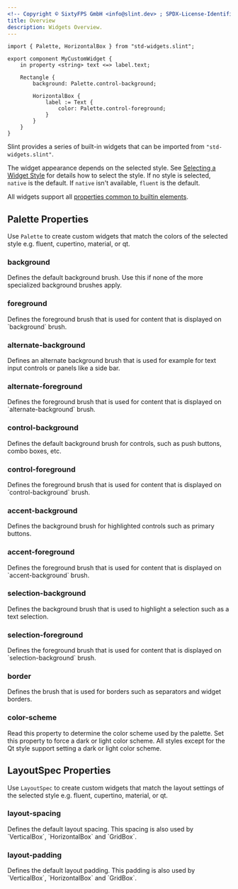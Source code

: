 ```yaml
---
<!-- Copyright © SixtyFPS GmbH <info@slint.dev> ; SPDX-License-Identifier: MIT -->
title: Overview
description: Widgets Overview.
---
```



```slint playground
import { Palette, HorizontalBox } from "std-widgets.slint";

export component MyCustomWidget {
    in property <string> text <=> label.text;

    Rectangle {
        background: Palette.control-background;

        HorizontalBox {
            label := Text {
                color: Palette.control-foreground;
            }
        }
    }
}
```


Slint provides a series of built-in widgets that can be imported from `"std-widgets.slint"`.

The widget appearance depends on the selected style.
See [Selecting a Widget Style](/master/docs/slint/reference/std-widgets/style) for details how to select the style. If no style is selected, `native` is the default. If `native` isn't available, `fluent` is the default.


All widgets support all [properties common to builtin elements](/master/docs/slint/reference/overview).

## Palette Properties

Use `Palette` to create custom widgets that match the colors of
the selected style e.g. fluent, cupertino, material, or qt.

### background
<SlintProperty propName="background" typeName="brush" propertyVisibility="out">
Defines the default background brush. Use this if none of the more specialized background brushes apply.
</SlintProperty>

### foreground
<SlintProperty propName="foreground" typeName="brush" propertyVisibility="out">
Defines the foreground brush that is used for content that is displayed on `background` brush.
</SlintProperty>

### alternate-background
<SlintProperty propName="alternate-background" typeName="brush" propertyVisibility="out">
Defines an alternate background brush that is used for example for text input controls or panels like a side bar.
</SlintProperty>

### alternate-foreground
<SlintProperty propName="alternate-foreground" typeName="brush" propertyVisibility="out">
Defines the foreground brush that is used for content that is displayed on `alternate-background` brush.
</SlintProperty>

### control-background
<SlintProperty propName="control-background" typeName="brush" propertyVisibility="out">
Defines the default background brush for controls, such as push buttons, combo boxes, etc.
</SlintProperty>

### control-foreground
<SlintProperty propName="control-foreground" typeName="brush" propertyVisibility="out">
Defines the foreground brush that is used for content that is displayed on `control-background` brush.
</SlintProperty>

### accent-background
<SlintProperty propName="accent-background" typeName="brush" propertyVisibility="out">
Defines the background brush for highlighted controls such as primary buttons.
</SlintProperty>

### accent-foreground
<SlintProperty propName="accent-foreground" typeName="brush" propertyVisibility="out">
Defines the foreground brush that is used for content that is displayed on `accent-background` brush.
</SlintProperty>

### selection-background
<SlintProperty propName="selection-background" typeName="brush" propertyVisibility="out">
Defines the background brush that is used to highlight a selection such as a text selection.
</SlintProperty>

### selection-foreground
<SlintProperty propName="selection-foreground" typeName="brush" propertyVisibility="out">
Defines the foreground brush that is used for content that is displayed on `selection-background` brush.
</SlintProperty>

### border
<SlintProperty propName="border" typeName="brush" propertyVisibility="out">
Defines the brush that is used for borders such as separators and widget borders.
</SlintProperty>

### color-scheme
<SlintProperty propName="color-scheme" typeName="enum" enumName="ColorScheme" propertyVisibility="in-out">
Read this property to determine the color scheme used by the palette.
Set this property to force a dark or light color scheme. All styles 
except for the Qt style support setting a dark or light color scheme.
</SlintProperty>


## LayoutSpec Properties

Use `LayoutSpec` to create custom widgets that match the layout settings of
the selected style e.g. fluent, cupertino, material, or qt.

### layout-spacing
<SlintProperty propName="layout-spacing" typeName="length" propertyVisibility="out">
Defines the default layout spacing. This spacing is also used by `VerticalBox`, `HorizontalBox` and `GridBox`.
</SlintProperty>

### layout-padding
<SlintProperty propName="layout-padding" typeName="length" propertyVisibility="out">
Defines the default layout padding. This padding is also used by `VerticalBox`, `HorizontalBox` and `GridBox`.
</SlintProperty>
